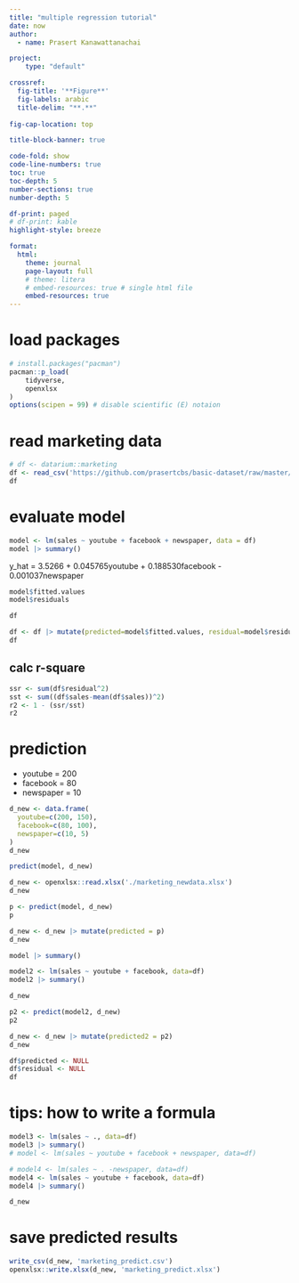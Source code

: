 ```yaml
---
title: "multiple regression tutorial"
date: now
author:
  - name: Prasert Kanawattanachai 

project:
    type: "default"

crossref:
  fig-title: '**Figure**'
  fig-labels: arabic
  title-delim: "**.**"
  
fig-cap-location: top

title-block-banner: true

code-fold: show
code-line-numbers: true
toc: true
toc-depth: 5
number-sections: true
number-depth: 5

df-print: paged
# df-print: kable
highlight-style: breeze

format:
  html:
    theme: journal
    page-layout: full
    # theme: litera
    # embed-resources: true # single html file
    embed-resources: true
---
```


# load packages
```r
# install.packages("pacman")
pacman::p_load(
    tidyverse,
    openxlsx
)
options(scipen = 99) # disable scientific (E) notaion
```

# read marketing data
```r
# df <- datarium::marketing
df <- read_csv('https://github.com/prasertcbs/basic-dataset/raw/master/marketing.csv')
df
```

# evaluate model
```r
model <- lm(sales ~ youtube + facebook + newspaper, data = df)
model |> summary()
```

y_hat = 3.5266 + 0.045765youtube + 0.188530facebook - 0.001037newspaper

```r
model$fitted.values
model$residuals
```

```r
df
```
```r
df <- df |> mutate(predicted=model$fitted.values, residual=model$residuals)
df
```
## calc r-square
```r
ssr <- sum(df$residual^2)
sst <- sum((df$sales-mean(df$sales))^2)
r2 <- 1 - (ssr/sst)
r2
```
# prediction
- youtube = 200
- facebook = 80
- newspaper = 10

```r
d_new <- data.frame(
  youtube=c(200, 150),
  facebook=c(80, 100),
  newspaper=c(10, 5)
)
d_new
```
```r
predict(model, d_new)
```

```r
d_new <- openxlsx::read.xlsx('./marketing_newdata.xlsx')
d_new
```


```r
p <- predict(model, d_new)
p
```

```r
d_new <- d_new |> mutate(predicted = p)
d_new
```


```r
model |> summary()
```

```r
model2 <- lm(sales ~ youtube + facebook, data=df)
model2 |> summary()
```

```r
d_new
```


```r
p2 <- predict(model2, d_new)
p2
```

```r
d_new <- d_new |> mutate(predicted2 = p2)
d_new
```

```r
df$predicted <- NULL
df$residual <- NULL
df
```
# tips: how to write a formula
```r
model3 <- lm(sales ~ ., data=df)
model3 |> summary()
# model <- lm(sales ~ youtube + facebook + newspaper, data=df)
```

```r
# model4 <- lm(sales ~ . -newspaper, data=df)
model4 <- lm(sales ~ youtube + facebook, data=df)
model4 |> summary()
```

```r
d_new
```

# save predicted results
```r
write_csv(d_new, 'marketing_predict.csv')
openxlsx::write.xlsx(d_new, 'marketing_predict.xlsx')
```





